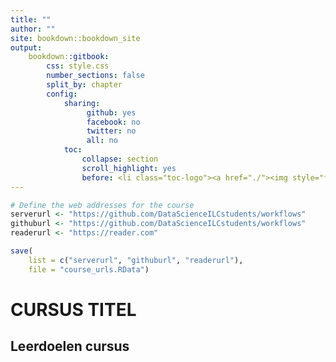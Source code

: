 ```yaml
---
title: ""
author: ""
site: bookdown::bookdown_site
output: 
    bookdown::gitbook:
        css: style.css
        number_sections: false
        split_by: chapter
        config:
            sharing:
                 github: yes
                 facebook: no
                 twitter: no
                 all: no
            toc:
                collapse: section
                scroll_highlight: yes
                before: <li class="toc-logo"><a href="./"><img style="float:left;" src="images/voorbeeldlogo2.png"></a> <h4 class=".paddingtitel ">CURSUS </h2></li>
---
```


```r
# Define the web addresses for the course
serverurl <- "https://github.com/DataScienceILCstudents/workflows"
githuburl <- "https://github.com/DataScienceILCstudents/workflows"
readerurl <- "https://reader.com"

save(
    list = c("serverurl", "githuburl", "readerurl"), 
    file = "course_urls.RData")
```


# CURSUS TITEL

## Leerdoelen cursus

